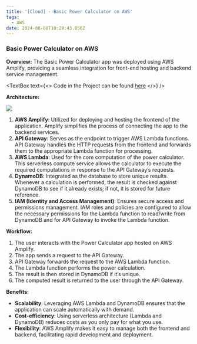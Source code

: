 ```yaml
---
title: '[Cloud] - Basic Power Calculator on AWS'
tags:
  - AWS
date: 2024-08-08T10:29:43.856Z
---
```


### Basic Power Calculator on AWS

**Overview:**
The Basic Power Calculator app was deployed using AWS Amplify, providing a seamless integration for front-end hosting and backend service management.

<TextBox
  text={<>
    Code in the Project can be found [here](https://github.com/shanteru/power-calc-aws.git)
  </>}
/>

**Architecture:**

![](/powerCalc.png)

1. **AWS Amplify**: Utilized for deploying and hosting the frontend of the application. Amplify simplifies the process of connecting the app to the backend services.
2. **API Gateway**: Serves as the endpoint to trigger AWS Lambda functions. API Gateway handles the HTTP requests from the frontend and forwards them to the appropriate Lambda function for processing.
3. **AWS Lambda**: Used for the core computation of the power calculator. This serverless compute service allows the calculator to execute the required computations in response to the API Gateway’s requests.
4. **DynamoDB**: Integrated as the database to store unique results. Whenever a calculation is performed, the result is checked against DynamoDB to see if it already exists; if not, it is stored for future reference.
5. **IAM (Identity and Access Management)**: Ensures secure access and permissions management. IAM roles and policies are configured to allow the necessary permissions for the Lambda function to read/write from DynamoDB and for API Gateway to invoke the Lambda function.

**Workflow:**

1. The user interacts with the Power Calculator app hosted on AWS Amplify.
2. The app sends a request to the API Gateway.
3. API Gateway forwards the request to the AWS Lambda function.
4. The Lambda function performs the power calculation.
5. The result is then stored in DynamoDB if it’s unique.
6. The computed result is returned to the user through the API Gateway.

**Benefits:**

* **Scalability**: Leveraging AWS Lambda and DynamoDB ensures that the application can scale automatically with demand.
* **Cost-efficiency**: Using serverless architecture (Lambda and DynamoDB) reduces costs as you only pay for what you use.
* **Flexibility**: AWS Amplify makes it easy to manage both the frontend and backend, facilitating rapid development and deployment.
